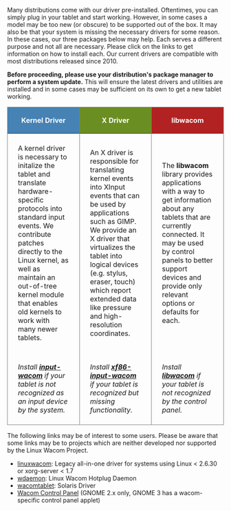 Many distributions come with our driver pre-installed. Oftentimes, you can simply plug in your tablet and start working. However, in some cases a model may be too new (or obscure) to be supported out of the box. It may also be that your system is missing the necessary drivers for some reason. In these cases, our three packages below may help. Each serves a different purpose and not all are necessary. Please click on the links to get information on how to install each. Our current drivers are compatible with most distributions released since 2010.

'''Before proceeding, please use your distribution's package manager to perform a system update.''' This will ensure the latest drivers and utilities are installed and in some cases may be sufficient on its own to get a new tablet working.


{| style="vertical-align: top; text-align: top; width: 90%; margin: 0 auto; border-spacing: 1.5em 0"
|- style="font-size: 120%;"
! style="background: SteelBlue; color: white; width: 33%; border: solid gray; border-width: 1px 1px 0 1px" | Kernel Driver
! style="background: OliveDrab; color: white; width: 33%; border: solid gray; border-width: 1px 1px 0 1px" | X Driver
! style="background: FireBrick; color: white; width: 33%; border: solid gray; border-width: 1px 1px 0 1px" | libwacom
|- style="text-align: justify"
| style="border: solid gray; border-width: 0 1px; padding: 0.5em 1.5em" | A kernel driver is necessary to initalize the tablet and translate hardware-specific protocols into standard input events. We contribute patches directly to the Linux kernel, as well as maintain an out-of-tree kernel module that enables old kernels to work with many newer tablets.
| style="border: solid gray; border-width: 0 1px; padding: 0.5em 1.5em" | An X driver is responsible for translating kernel events into XInput events that can be used by applications such as GIMP. We provide an X driver that virtualizes the tablet into logical devices (e.g. stylus, eraser, touch) which report extended data like pressure and high-resolution coordinates.
| style="border: solid gray; border-width: 0 1px; padding: 0.5em 1.5em" | The '''libwacom''' library provides applications with a way to get information about any tablets that are currently connected. It may be used by control panels to better support devices and provide only relevant options or defaults for each.
|- style="text-align: center"
| style="border: solid gray; border-width: 0 1px 1px 1px; padding: 0.5em 1.5em" |''Install '''[[input-wacom]]''' if your tablet is not recognized as an input device by the system.''
| style="border: solid gray; border-width: 0 1px 1px 1px; padding: 0.5em 1.5em" |''Install '''[[xf86-input-wacom]]''' if your tablet is recognized but missing functionality.''
| style="border: solid gray; border-width: 0 1px 1px 1px; padding: 0.5em 1.5em" |''Install '''[[libwacom]]''' if your tablet is not recognized by the control panel.''
|}



The following links may be of interest to some users. Please be aware that some links may be to projects which are neither developed nor supported by the Linux Wacom Project.

* [[linuxwacom]]: Legacy all-in-one driver for systems using Linux < 2.6.30 or xorg-server < 1.7
* [[wdaemon]]: Linux Wacom Hotplug Daemon
* [[wacomtablet]]: Solaris Driver
* [http://gtk-apps.org/content/show.php/Wacom+Control+Panel?content=104309 Wacom Control Panel] (GNOME 2.x only, GNOME 3 has a wacom-specific control panel applet)